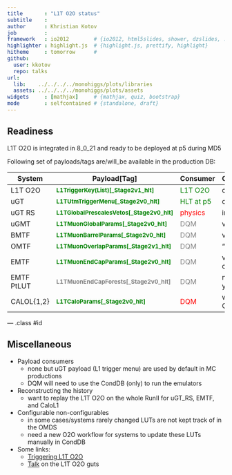 ```yaml
---
title       : "L1T O2O status"
subtitle    : 
author      : Khristian Kotov
job         : 
framework   : io2012        # {io2012, html5slides, shower, dzslides, ...}
highlighter : highlight.js  # {highlight.js, prettify, highlight}
hitheme     : tomorrow      # 
github:
  user: kkotov 
  repo: talks
url:
  lib:    ../../../../monohiggs/plots/libraries
  assets: ../../../../monohiggs/plots/assets
widgets     : [mathjax]     # {mathjax, quiz, bootstrap}
mode        : selfcontained # {standalone, draft}
---
```


## Readiness

L1T O2O is integrated in 8_0_21 and ready to be deployed at p5 during MD5

Following set of payloads/tags are/will_be available in the production DB:

System     |   Payload[Tag]  |  Consumer  |  Comments
-----------|-----------------|------------|---------
L1T O2O    | <span style="font-weight:bold;font-size:smaller;color:green">L1TriggerKey(List)[_Stage2v1_hlt]</span>      | <span style="color:green">L1T O2O</span>   | consumed
uGT        | <span style="font-weight:bold;font-size:smaller;color:green">L1TUtmTriggerMenu[_Stage2v0_hlt]</span>       | <span style="color:green">HLT at p5</span> | consumed
uGT RS     | <span style="font-weight:bold;font-size:smaller;color:green">L1TGlobalPrescalesVetos[_Stage2v0_hlt]</span> | <span style="color:red">physics</span>     | in demand
uGMT       | <span style="font-weight:bold;font-size:smaller;color:green">L1TMuonGlobalParams[_Stage2v0_hlt]</span>     | <span style="color:grey">DQM</span>        | validated
BMTF       | <span style="font-weight:bold;font-size:smaller;color:green">L1TMuonBarrelParams[_Stage2v0_hlt]</span>     | <span style="color:grey">DQM</span>        | validated
OMTF       | <span style="font-weight:bold;font-size:smaller;color:green">L1TMuonOverlapParams[_Stage2v1_hlt]</span>    | <span style="color:grey">DQM</span>        | "frozen"
EMTF       | <span style="font-weight:bold;font-size:smaller;color:green">L1TMuonEndCapParams[_Stage2v0_hlt]</span>     | <span style="color:grey">DQM</span>        | version only
EMTF PtLUT | <span style="font-weight:bold;font-size:smaller;color:grey" >L1TMuonEndCapForests[_Stage2v0_hlt]</span>    | <span style="color:grey">DQM</span>        | not in O2O yet
CALOL{1,2} | <span style="font-weight:bold;font-size:smaller;color:green">L1TCaloParams[_Stage2v0_hlt]</span>           | <span style="color:red">DQM</span>         | waiting on O2O


--- .class #id

## Miscellaneous

* Payload consumers
  * none but uGT payload (L1 trigger menu) are used by default in MC productions
  * DQM will need to use the CondDB (only) to run the emulators

* Reconstructing the history
  * want to replay the L1T O2O on the whole RunII for uGT_RS, EMTF, and CaloL1

* Configurable non-configurables
  * in some cases/systems rarely changed LUTs are not kept track of in the OMDS
  * need a new O2O workflow for systems to update these LUTs manually in CondDB

* Some links:
  * [Triggering L1T O2O](https://twiki.cern.ch/twiki/bin/viewauth/CMS/TriggerFieldManagerGuide#Breaking_News_27_September_2016) 
  * [Talk](http://kkotov.github.io/l1o2o/talks/2016.04.19) on the L1T O2O guts


